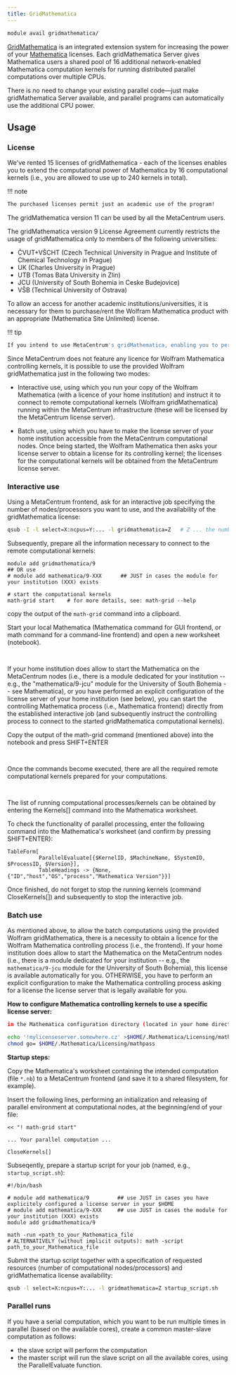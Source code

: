 ```yaml
---
title: GridMathematica
---
```

```bash
module avail gridmathematica/
```

[GridMathematica](https://www.wolfram.com/gridmathematica/) is an integrated extension system for increasing the power of your [Mathematica](../../software/sw-list/wolfram-math.md) licenses. Each gridMathematica Server gives Mathematica users a shared pool of 16 additional network-enabled Mathematica computation kernels for running distributed parallel computations over multiple CPUs.

There is no need to change your existing parallel code—just make gridMathematica Server available, and parallel programs can automatically use the additional CPU power. 

## Usage

### License

We've rented 15 licenses of gridMathematica - each of the licenses enables you to extend the computational power of Mathematica by 16 computational kernels (i.e., you are allowed to use up to 240 kernels in total).

!!! note
```bash
The purchased licenses permit just an academic use of the program!
```

The gridMathematica version 11 can be used by all the MetaCentrum users.

The gridMathematica version 9 License Agreement currently restricts the usage of gridMathematica only to members of the following universities:

- ČVUT+VŠCHT (Czech Technical University in Prague and Institute of Chemical Technology in Prague)
- UK (Charles University in Prague)
- UTB (Tomas Bata University in Zlin)
- JCU (University of South Bohemia in Ceske Budejovice)
- VŠB (Technical University of Ostrava)

To allow an access for another academic institutions/universities, it is necessary for them to purchase/rent the Wolfram Mathematica product with an appropriate (Mathematica Site Unlimited) license. 


!!! tip
```bash
If you intend to use MetaCentrum's gridMathematica, enabling you to perform more complex computations within Mathematica, please, let us know before the actual purchase/rent. 
```


Since MetaCentrum does not feature any licence for Wolfram Mathematica controlling kernels, it is possible to use the provided Wolfram gridMathematica just in the following two modes:

- Interactive use, using which you run your copy of the Wolfram Mathematica (with a licence of your home institution) and instruct it to connect to remote computational kernels (Wolfram gridMathematica) running within the MetaCentrum infrastructure (these will be licensed by the MetaCentrum license server).

- Batch use, using which you have to make the license server of your home institution accessible from the MetaCentrum computational nodes. Once being started, the Wolfram Mathematica then asks your license server to obtain a license for its controlling kernel; the licenses for the computational kernels will be obtained from the MetaCentrum license server.

### Interactive use

Using a MetaCentrum frontend, ask for an interactive job specifying the number of nodes/processors you want to use, and the availability of the gridMathematica license:

```bash
qsub -I -l select=X:ncpus=Y:... -l gridmathematica=Z   # Z ... the number of Mathematica Grid servers required for your job (generally, Z=X*Y)
```

Subsequently, prepare all the information necessary to connect to the remote computational kernels:

```
module add gridmathematica/9
## OR use
# module add mathematica/9-XXX      ## JUST in cases the module for your institution (XXX) exists

# start the computational kernels
math-grid start    # for more details, see: math-grid --help
```

copy the output of the `math-grid` command into a clipboard.

Start your local Mathematica (Mathematica command for GUI frontend, or math command for a command-line frontend) and open a new worksheet (notebook).
```bash
    
```
If your home institution does allow to start the Mathematica on the MetaCentrum nodes (i.e., there is a module dedicated for your institution -- e.g., the "mathematica/9-jcu" module for the University of South Bohemia -- see Mathematica), or you have performed an explicit configuration of the license server of your home institution (see below), you can start the controlling Mathematica process (i.e., Mathematica frontend) directly from the established interactive job (and subsequently instruct the controlling process to connect to the started gridMathematica computational kernels).

Copy the output of the math-grid command (mentioned above) into the notebook and press SHIFT+ENTER
```bash
    
```
Once the commands become executed, there are all the required remote computational kernels prepared for your computations.
```bash
    
```
The list of running computational processes/kernels can be obtained by entering the Kernels[] command into the Mathematica worksheet.

To check the functionality of parallel processing, enter the following command into the Mathematica's worksheet (and confirm by pressing SHIFT+ENTER):

```
TableForm[
          ParallelEvaluate[{$KernelID, $MachineName, $SystemID, $ProcessID, $Version}],
          TableHeadings -> {None,{"ID","host","OS","process","Mathematica Version"}}]
```

Once finished, do not forget to stop the running kernels (command CloseKernels[]) and subsequently to stop the interactive job.

### Batch use

As mentioned above, to allow the batch computations using the provided Wolfram gridMathematica, there is a necessity to obtain a licence for the Wolfram Mathematica controlling process (i.e., the frontend). If your home institution does allow to start the Mathematica on the MetaCentrum nodes (i.e., there is a module dedicated for your institution -- e.g., the `mathematica/9-jcu` module for the University of South Bohemia), this license is available automatically for you. OTHERWISE, you have to perform an explicit configuration to make the Mathematica controlling process asking for a license the license server that is legally available for you.

**How to configure Mathematica controlling kernels to use a specific license server:**

```bash
in the Mathematica configuration directory (located in your home directory), create a file `$HOME/.Mathematica/Licensing/mathpass`, which will contain an identification of your home institution's license server:
```

```bash
echo '!mylicenseserver.somewhere.cz' >$HOME/.Mathematica/Licensing/mathpass
chmod go= $HOME/.Mathematica/Licensing/mathpass
```

**Startup steps:**

Copy the Mathematica's worksheet containing the intended computation (file `*.nb`) to a MetaCentrum frontend (and save it to a shared filesystem, for example).

Insert the following lines, performing an initialization and releasing of parallel environment at computational nodes, at the beginning/end of your file:

```
<< "! math-grid start"

... Your parallel computation ...

CloseKernels[]
```

Subseqently, prepare a startup script for your job (named, e.g., `startup_script.sh`):

```
#!/bin/bash

# module add mathematica/9         ## use JUST in cases you have explicitely configured a license server in your $HOME
# module add mathematica/9-XXX     ## use JUST in cases the module for your institution (XXX) exists
module add gridmathematica/9

math -run <path_to_your_Mathematica_file
# ALTERNATIVELY (without implicit outputs): math -script path_to_your_Mathematica_file
```

Submit the startup script together with a specification of requested resources (number of computational nodes/processors) and gridMathematica license availability:

```bash
qsub -l select=X:ncpus=Y:... -l gridmathematica=Z startup_script.sh   
```

### Parallel runs

If you have a serial computation, which you want to be run multiple times in parallel (based on the available cores), create a common master-slave computation as follows:

- the slave script will perform the computation
- the master script will run the slave script on all the available cores, using the ParallelEvaluate function.



